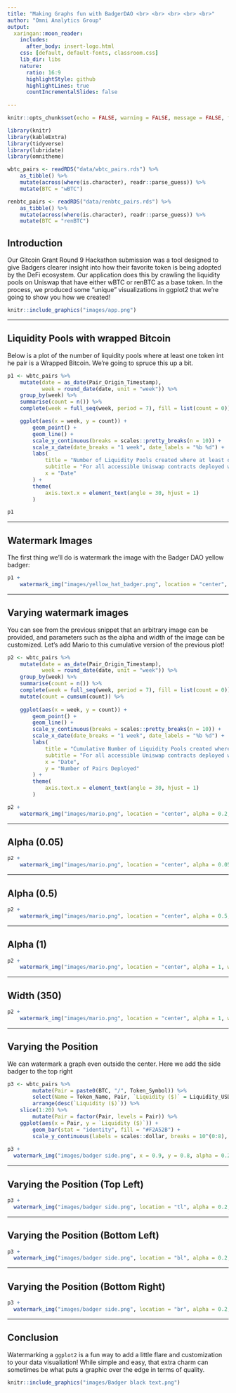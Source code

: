 ```yaml
---
title: "Making Graphs fun with BadgerDAO <br> <br> <br> <br> <br>"
author: "Omni Analytics Group"
output:
  xaringan::moon_reader:
    includes:
      after_body: insert-logo.html
    css: [default, default-fonts, classroom.css]
    lib_dir: libs
    nature:
      ratio: 16:9
      highlightStyle: github
      highlightLines: true
      countIncrementalSlides: false
      
---
```


```r
knitr::opts_chunk$set(echo = FALSE, warning = FALSE, message = FALSE, fig.align = "center", dpi=300, fig.width=14)

library(knitr)
library(kableExtra)
library(tidyverse)
library(lubridate)
library(omnitheme)

wbtc_pairs <- readRDS("data/wbtc_pairs.rds") %>%
    as_tibble() %>%
    mutate(across(where(is.character), readr::parse_guess)) %>%
    mutate(BTC = "wBTC")

renbtc_pairs <- readRDS("data/renbtc_pairs.rds") %>%
    as_tibble() %>%
    mutate(across(where(is.character), readr::parse_guess)) %>%
    mutate(BTC = "renBTC")
```

## Introduction

Our Gitcoin Grant Round 9 Hackathon submission was a tool designed to give Badgers clearer insight into how their favorite token is being adopted by the DeFi ecosystem. Our application does this by crawling the liquidity pools on Uniswap that have either wBTC or renBTC as a base token. In the process, we produced some "unique" visualizations in ggplot2 that we're going to show you how we created!

```r
knitr::include_graphics("images/app.png")
```

---

## Liquidity Pools with wrapped Bitcoin

Below is a plot of the number of liquidity pools where at least one token int he pair is a Wrapped Bitcoin. We're going to spruce this up a bit.

```r
p1 <- wbtc_pairs %>%
    mutate(date = as_date(Pair_Origin_Timestamp),
           week = round_date(date, unit = "week")) %>%
    group_by(week) %>%
    summarise(count = n()) %>%
    complete(week = full_seq(week, period = 7), fill = list(count = 0)) %>%

    ggplot(aes(x = week, y = count)) +
        geom_point() +
        geom_line() +
        scale_y_continuous(breaks = scales::pretty_breaks(n = 10)) +
        scale_x_date(date_breaks = "1 week", date_labels = "%b %d") +
        labs(
            title = "Number of Liquidity Pools created where at least one token in the pair is a wrapped Bitcoin",
            subtitle = "For all accessible Uniswap contracts deployed with wBTC as a token",
            x = "Date"
        ) +
        theme(
            axis.text.x = element_text(angle = 30, hjust = 1)
        ) 

p1
```

---

## Watermark Images

The first thing we'll do is watermark the image with the Badger DAO yellow badger:

```r
p1 + 
    watermark_img("images/yellow_hat_badger.png", location = "center", alpha = 0.1, width = 120)
```

---

## Varying watermark images

You can see from the previous snippet that an arbitrary image can be provided, and parameters such as the alpha and width of the image can be customized. Let's add Mario to this cumulative version of the previous plot!

```r
p2 <- wbtc_pairs %>%
    mutate(date = as_date(Pair_Origin_Timestamp),
           week = round_date(date, unit = "week")) %>%
    group_by(week) %>%
    summarise(count = n()) %>%
    complete(week = full_seq(week, period = 7), fill = list(count = 0)) %>%
    mutate(count = cumsum(count)) %>%
        
    ggplot(aes(x = week, y = count)) +
        geom_point() +
        geom_line() +
        scale_y_continuous(breaks = scales::pretty_breaks(n = 10)) +
        scale_x_date(date_breaks = "1 week", date_labels = "%b %d") +
        labs(
            title = "Cumulative Number of Liquidity Pools created where at least one token in the pair is a wrapped Bitcoin",
            subtitle = "For all accessible Uniswap contracts deployed with either renBTC or wBTC as a token",
            x = "Date",
            y = "Number of Pairs Deployed"
        ) +
        theme(
            axis.text.x = element_text(angle = 30, hjust = 1)
        )

p2 +
    watermark_img("images/mario.png", location = "center", alpha = 0.2, width = 150)
```

---

## Alpha (0.05)

```r
p2 +
    watermark_img("images/mario.png", location = "center", alpha = 0.05, width = 150)
```

---


## Alpha (0.5)

```r
p2 +
    watermark_img("images/mario.png", location = "center", alpha = 0.5, width = 150)
```

---

## Alpha (1)

```r
p2 +
    watermark_img("images/mario.png", location = "center", alpha = 1, width = 150)
```

---

## Width (350)

```r
p2 +
    watermark_img("images/mario.png", location = "center", alpha = 1, width = 350)
```

---

## Varying the Position

We can watermark a graph even outside the center. Here we add the side badger to the top right

```r
p3 <- wbtc_pairs %>%
        mutate(Pair = paste0(BTC, "/", Token_Symbol)) %>%
        select(Name = Token_Name, Pair, `Liquidity ($)` = Liquidity_USD, `# of Transactions` = Pair_Tx_Count) %>%
        arrange(desc(`Liquidity ($)`)) %>%
    slice(1:20) %>%
        mutate(Pair = factor(Pair, levels = Pair)) %>%
    ggplot(aes(x = Pair, y = `Liquidity ($)`)) +
        geom_bar(stat = "identity", fill = "#F2A52B") +
        scale_y_continuous(labels = scales::dollar, breaks = 10^(0:8), trans=scales::pseudo_log_trans(base = 10))
  
p3 +
  watermark_img("images/badger side.png", x = 0.9, y = 0.8, alpha = 0.2, width = 100)
```

---

## Varying the Position (Top Left)

```r
p3 +
  watermark_img("images/badger side.png", location = "tl", alpha = 0.2, width = 100)
```

---

## Varying the Position (Bottom Left)

```r
p3 +
  watermark_img("images/badger side.png", location = "bl", alpha = 0.2, width = 100)
```

---

## Varying the Position (Bottom Right)

```r
p3 +
  watermark_img("images/badger side.png", location = "br", alpha = 0.2, width = 100)
```

---

## Conclusion

Watermarking a `ggplot2` is a fun way to add a little flare and customization to your data visualiation! While simple and easy, that extra charm can sometimes be what puts a graphic over the edge in terms of quality.

```r
knitr::include_graphics("images/Badger black text.png")
```

